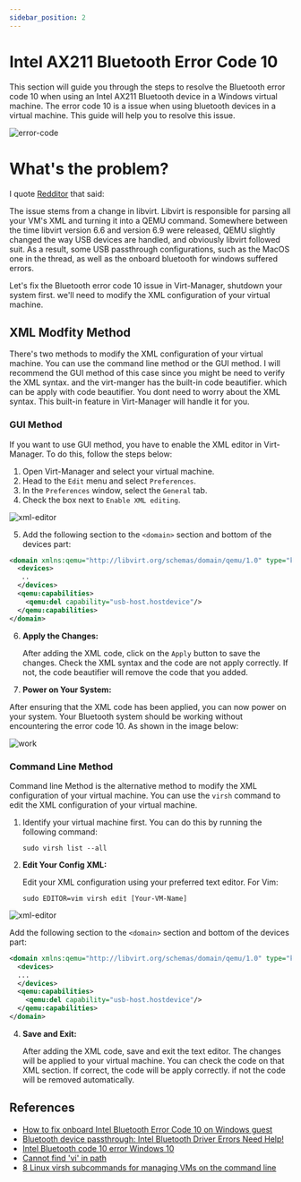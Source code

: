 ```yaml
---
sidebar_position: 2
---
```


# Intel AX211 Bluetooth Error Code 10

This section will guide you through the steps to resolve the Bluetooth error code 10 when using an Intel AX211 Bluetooth device in a Windows virtual machine. The error code 10 is a issue when using bluetooth devices in a virtual machine. This guide will help you to resolve this issue.

![error-code](./images/intel-ax211-bluetooth-error-code/error-code.png)

# What's the problem?

I quote [Redditor](https://www.reddit.com/r/VFIO/comments/wbsqy1/how_to_fix_onboard_intel_bluetooth_error_code_10/) that said:

The issue stems from a change in libvirt. Libvirt is responsible for parsing all your VM's XML and turning it into a QEMU command. Somewhere between the time libvirt version 6.6 and version 6.9 were released, QEMU slightly changed the way USB devices are handled, and obviously libvirt followed suit. As a result, some USB passthrough configurations, such as the MacOS one in the thread, as well as the onboard bluetooth for windows suffered errors.

Let's fix the Bluetooth error code 10 issue in Virt-Manager, shutdown your system first. we'll need to modify the XML configuration of your virtual machine.

## XML Modfity Method

There's two methods to modify the XML configuration of your virtual machine. You can use the command line method or the GUI method. I will recommend the GUI method of this case since you might be need to verify the XML syntax. and the virt-manger has the built-in code beautifier. which can be apply with code beautifier. You dont need to worry about the XML syntax. This built-in feature in Virt-Manager will handle it for you.

### GUI Method

If you want to use GUI method, you have to enable the XML editor in Virt-Manager. To do this, follow the steps below:

1. Open Virt-Manager and select your virtual machine.
2. Head to the `Edit` menu and select `Preferences`.
3. In the `Preferences` window, select the `General` tab.
4. Check the box next to `Enable XML editing`.

![xml-editor](./images/intel-ax211-bluetooth-error-code/xml-editing.png)

5. Add the following section to the `<domain>` section and bottom of the devices part:

  ```xml
  <domain xmlns:qemu="http://libvirt.org/schemas/domain/qemu/1.0" type="kvm">  
    <devices>    
     ..    
    </devices>    
    <qemu:capabilities>    
      <qemu:del capability="usb-host.hostdevice"/>    
    </qemu:capabilities>    
  </domain>
   ```

6. **Apply the Changes:**

   After adding the XML code, click on the `Apply` button to save the changes. Check the XML syntax and the code are not apply correctly. If not, the code beautifier will remove the code that you added.


5. **Power on Your System:**

  After ensuring that the XML code has been applied, you can now power on your system. Your Bluetooth system should be working without encountering the error code 10. As shown in the image below:

![work](./images/intel-ax211-bluetooth-error-code/work.png)


### Command Line Method

Command line Method is the alternative method to modify the XML configuration of your virtual machine. You can use the `virsh` command to edit the XML configuration of your virtual machine.

1. Identify your virtual machine first. You can do this by running the following command:

   ```shell
   sudo virsh list --all
   ```
3. **Edit Your Config XML:**

   Edit your XML configuration using your preferred text editor. For Vim:

   ```shell
   sudo EDITOR=vim virsh edit [Your-VM-Name]
   ```
![xml-editor](./images/intel-ax211-bluetooth-error-code/xml-editing.png)

   Add the following section to the `<domain>` section and bottom of the devices part:

   ```xml
   <domain xmlns:qemu="http://libvirt.org/schemas/domain/qemu/1.0" type="kvm">  
     <devices>    
     ...    
     </devices>    
     <qemu:capabilities>    
       <qemu:del capability="usb-host.hostdevice"/>    
     </qemu:capabilities>    
   </domain>
   ```

4. **Save and Exit:**

    After adding the XML code, save and exit the text editor. The changes will be applied to your virtual machine. You can check the code on that XML section. If correct, the code will be apply correctly. if not the code will be removed automatically.

## References

- [How to fix onboard Intel Bluetooth Error Code 10 on Windows guest](https://www.reddit.com/r/VFIO/comments/wbsqy1/how_to_fix_onboard_intel_bluetooth_error_code_10/)
- [Bluetooth device passthrough: Intel Bluetooth Driver Errors Need Help!](https://www.reddit.com/r/VFIO/comments/sdctt2/bluetooth_device_passthrough_intel_bluetooth/)
- [Intel Bluetooth code 10 error Windows 10](https://www.reddit.com/r/VFIO/comments/nej8me/intel_bluetooth_code_10_error_windows_10/)
- [Cannot find 'vi' in path](https://www.reddit.com/r/VFIO/comments/re18ew/cannot_find_vi_in_path/)
- [8 Linux virsh subcommands for managing VMs on the command line](https://www.redhat.com/sysadmin/virsh-subcommands)
